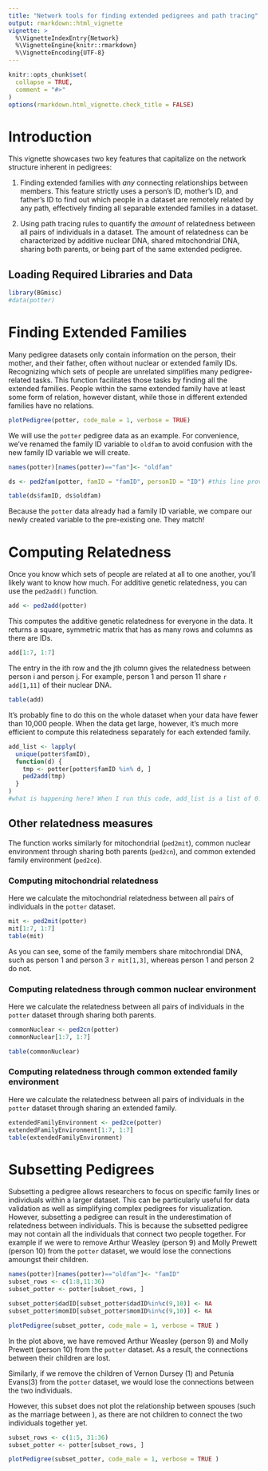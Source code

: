 ```yaml
---
title: "Network tools for finding extended pedigrees and path tracing"
output: rmarkdown::html_vignette
vignette: >
  %\VignetteIndexEntry{Network}
  %\VignetteEngine{knitr::rmarkdown}
  %\VignetteEncoding{UTF-8}
---
```


```r
knitr::opts_chunk$set(
  collapse = TRUE,
  comment = "#>"
)
options(rmarkdown.html_vignette.check_title = FALSE)
```

# Introduction

This vignette showcases two key features that capitalize on the network structure inherent in pedigrees:

1.  Finding extended families with *any* connecting relationships
    between members. This feature strictly uses a person's ID, mother's
    ID, and father's ID to find out which people in a dataset are
    remotely related by any path, effectively finding all separable
    extended families in a dataset.

2.  Using path tracing rules to quantify the *amount* of relatedness
    between all pairs of individuals in a dataset. The amount of
    relatedness can be characterized by additive nuclear DNA, shared
    mitochondrial DNA, sharing both parents, or being part of the same
    extended pedigree.

## Loading Required Libraries and Data

```r
library(BGmisc)
#data(potter)
```



# Finding Extended Families

Many pedigree datasets only contain information on the person, their
mother, and their father, often without nuclear or extended family IDs.
Recognizing which sets of people are unrelated simplifies many
pedigree-related tasks. This function facilitates those tasks by finding
all the extended families. People within the same extended family have
at least some form of relation, however distant, while those in
different extended families have no relations.


```r
plotPedigree(potter, code_male = 1, verbose = TRUE)
```

We will use the `potter` pedigree data as an example. For convenience, we've renamed the family ID variable to `oldfam` to avoid confusion with the new family ID variable we will create.

```r
names(potter)[names(potter)=="fam"]<- "oldfam"

ds <- ped2fam(potter, famID = "famID", personID = "ID") #this line provides the name for the new family ID variable created by the ped2fam function

table(ds$famID, ds$oldfam)  
```

Because the `potter` data already had a family ID variable, we compare 
our newly created variable to the pre-existing one. They match!

# Computing Relatedness

Once you know which sets of people are related at all to one another,
you'll likely want to know how much. For additive genetic relatedness,
you can use the `ped2add()` function.

```r
add <- ped2add(potter)
```

This computes the additive genetic relatedness for everyone in the data.
It returns a square, symmetric matrix that has as many rows and columns
as there are IDs.

```r
add[1:7, 1:7]
```

The entry in the ith row and the jth column gives the relatedness
between person i and person j. For example, person 1 and person 11 share
`r add[1,11]` of their nuclear DNA.

```r
table(add)
```

It's probably fine to do this on the whole dataset when your data have
fewer than 10,000 people. When the data get large, however, it's much
more efficient to compute this relatedness separately for each extended
family.

```r
add_list <- lapply(
  unique(potter$famID),
  function(d) {
    tmp <- potter[potter$famID %in% d, ]
    ped2add(tmp)
  }
)
#what is happening here? When I run this code, add_list is a list of 0...
```

## Other relatedness measures

The function works similarly for mitochondrial (`ped2mit`), common
nuclear environment through sharing both parents (`ped2cn`), and common
extended family environment (`ped2ce`).

### Computing mitochondrial relatedness


Here we calculate the mitochondrial relatedness between all pairs of
individuals in the `potter` dataset.


```r
mit <- ped2mit(potter)
mit[1:7, 1:7]
table(mit)
```

As you can see, some of the family members share mitochrondial DNA, such
as person 1 and person 3 `r mit[1,3]`, whereas person 1 and person 2 do
not.

### Computing relatedness through common nuclear environment

Here we calculate the relatedness between all pairs of individuals in
the `potter` dataset through sharing both parents.

```r
commonNuclear <- ped2cn(potter)
commonNuclear[1:7, 1:7]

table(commonNuclear)
```

### Computing relatedness through common extended family environment

Here we calculate the relatedness between all pairs of individuals in
the `potter` dataset through sharing an extended family.

```r
extendedFamilyEnvironment <- ped2ce(potter)
extendedFamilyEnvironment[1:7, 1:7]
table(extendedFamilyEnvironment)
```

# Subsetting Pedigrees

Subsetting a pedigree allows researchers to focus on specific family lines or individuals within a larger dataset. This can be particularly useful for data validation as well as simplifying complex pedigrees for visualization. However, subsetting a pedigree can result in the underestimation of relatedness between individuals. This is because the subsetted pedigree may not contain all the individuals that connect two people together. For example if we were to remove Arthur Weasley (person 9) and Molly Prewett (person 10) from the `potter` dataset, we would lose the connections amoungst their children. 


```r
names(potter)[names(potter)=="oldfam"]<- "famID"
subset_rows <- c(1:8,11:36)
subset_potter <- potter[subset_rows, ]

subset_potter$dadID[subset_potter$dadID%in%c(9,10)] <- NA
subset_potter$momID[subset_potter$momID%in%c(9,10)] <- NA

plotPedigree(subset_potter, code_male = 1, verbose = TRUE )

```

In the plot above, we have removed Arthur Weasley (person 9) and Molly Prewett (person 10) from the `potter` dataset. As a result, the connections between their children are lost. 

Similarly, if we remove the children of Vernon Dursey (1) and Petunia Evans(3) from the `potter` dataset, we would lose the connections between the two individuals.

However, this subset does not plot the relationship between spouses (such as the marriage between ), as there are not children to connect the two individuals together yet.

```r
subset_rows <- c(1:5, 31:36)
subset_potter <- potter[subset_rows, ]
```
```r

plotPedigree(subset_potter, code_male = 1, verbose = TRUE )
```
